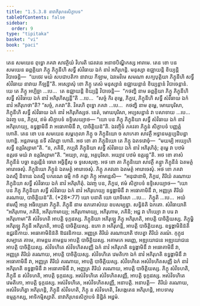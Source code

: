 ```yaml
---
title: "1.5.3.8 នាវាភិរុហនសិក្ខាបទ"
tableOfContents: false
sidebar:
  order: 9
type: "tipitaka"
basket: "vi"
book: "paci"
---
```



<DynamicBreadcrumb />

<Division number="186" book="paci">

<Paragraph number="609" book="paci">
តេន សមយេន ពុទ្ធោ ភគវា សាវត្ថិយំ វិហរតិ ជេតវនេ អនាថបិណ្ឌិកស្ស អារាមេ. តេន ខោ បន សមយេន ឆព្ពគ្គិយា ភិក្ខូ ភិក្ខុនីហិ សទ្ធឹ សំវិធាយ ឯកំ នាវំ អភិរុហន្តិ. មនុស្សា ឧជ្ឈាយន្តិ ខិយ្យន្តិ វិបាចេន្តិ—  “យថេវ មយំ សបជាបតិកា នាវាយ កីឡាម, ឯវមេវិមេ សមណា សក្យបុត្តិយា ភិក្ខុនីហិ សទ្ធឹ សំវិធាយ នាវាយ កីឡន្តី”តិ.
</Paragraph>

<Paragraph number="610" book="paci">
អស្សោសុំ ខោ ភិក្ខូ តេសំ មនុស្សានំ ឧជ្ឈាយន្តានំ ខិយ្យន្តានំ វិបាចេន្តានំ. យេ តេ ភិក្ខូ អប្បិច្ឆា …បេ…  តេ ឧជ្ឈាយន្តិ ខិយ្យន្តិ វិបាចេន្តិ—  “កថញ្ហិ នាម ឆព្ពគ្គិយា ភិក្ខូ ភិក្ខុនីហិ សទ្ធឹ សំវិធាយ ឯកំ នាវំ អភិរុហិស្សន្តី”តិ …បេ…  “សច្ចំ កិរ តុម្ហេ, ភិក្ខវេ, ភិក្ខុនីហិ សទ្ធឹ សំវិធាយ ឯកំ នាវំ អភិរុហថា”តិ? “សច្ចំ, ភគវា”តិ. វិគរហិ ពុទ្ធោ ភគវា …បេ…  កថញ្ហិ នាម តុម្ហេ, មោឃបុរិសា, ភិក្ខុនីហិ សទ្ធឹ សំវិធាយ ឯកំ នាវំ អភិរុហិស្សថ. នេតំ, មោឃបុរិសា, អប្បសន្នានំ វា បសាទាយ …បេ…  ឯវញ្ច បន, ភិក្ខវេ, ឥមំ សិក្ខាបទំ ឧទ្ទិសេយ្យាថ—
</Paragraph>

<Paragraph number="611" book="paci">
<Emphasis>“យោ បន ភិក្ខុ ភិក្ខុនិយា សទ្ធឹ សំវិធាយ ឯកំ នាវំ អភិរុហេយ្យ, ឧទ្ធង្គាមិនឹ វា អធោគាមិនឹ</Emphasis> <Emphasis>វា, បាចិត្តិយន៑”</Emphasis>តិ.
</Paragraph>

<Paragraph number="612" book="paci">
ឯវញ្ចិទំ ភគវតា ភិក្ខូនំ សិក្ខាបទំ បញ្ញត្តំ ហោតិ.
</Paragraph>

</Division>
<Division number="187" book="paci">

<Paragraph number="613" book="paci">
តេន ខោ បន សមយេន សម្ពហុលា ភិក្ខូ ច ភិក្ខុនិយោ ច សាកេតា សាវត្ថឹ អទ្ធានមគ្គប្បដិបន្នា ហោន្តិ. អន្តរាមគ្គេ នទី តរិតព្ពា ហោតិ. អថ ខោ តា ភិក្ខុនិយោ តេ ភិក្ខូ ឯតទវោចុំ—  “មយម្បិ អយ្យេហិ សទ្ធឹ ឧត្តរិស្សាមា”តិ. “ន, ភគិនី, កប្បតិ ភិក្ខុនិយា សទ្ធឹ សំវិធាយ ឯកំ នាវំ អភិរុហិតុំ; តុម្ហេ វា បឋមំ ឧត្តរថ មយំ វា ឧត្តរិស្សាមា”តិ. “អយ្យា, ភន្តេ, អគ្គបុរិសា. អយ្យាវ បឋមំ ឧត្តរន្តូ”តិ. អថ ខោ តាសំ ភិក្ខុនីនំ បច្ឆា ឧត្តរន្តីនំ ចោរា អច្ឆិន្ទឹសុ ច ទូសេសុញ្ច. អថ ខោ តា ភិក្ខុនិយោ សាវត្ថឹ គន្ត្វា ភិក្ខុនីនំ ឯតមត្ថំ អារោចេសុំ. ភិក្ខុនិយោ ភិក្ខូនំ ឯតមត្ថំ អារោចេសុំ. ភិក្ខូ ភគវតោ ឯតមត្ថំ អារោចេសុំ.
</Paragraph>

<Paragraph number="614" book="paci">
អថ ខោ ភគវា ឯតស្មឹ និទានេ ឯតស្មឹ បករណេ ធម្មឹ កថំ កត្វា ភិក្ខូ អាមន្តេសិ—  “អនុជានាមិ, ភិក្ខវេ, តិរិយំ តរណាយ ភិក្ខុនិយា សទ្ធឹ សំវិធាយ ឯកំ នាវំ អភិរុហិតុំ. ឯវញ្ច បន, ភិក្ខវេ, ឥមំ សិក្ខាបទំ ឧទ្ទិសេយ្យាថ—
</Paragraph>

</Division>
<Division number="188" book="paci">

<Paragraph number="615" book="paci">
<Emphasis>“យោ បន ភិក្ខុ ភិក្ខុនិយា សទ្ធឹ សំវិធាយ ឯកំ នាវំ អភិរុហេយ្យ ឧទ្ធង្គាមិនឹ វា អធោគាមិនឹ វា, អញ្ញត្រ តិរិយំ តរណាយ, បាចិត្តិយន៑”</Emphasis>តិ. (*28*:<Emphasis>77</Emphasis>)
</Paragraph>

</Division>
<Division number="189" book="paci">

<Paragraph number="616" book="paci">
<Emphasis>យោ បនា</Emphasis>តិ យោ យាទិសោ …បេ…  <Emphasis>ភិក្ខូ</Emphasis>តិ …បេ…  អយំ ឥមស្មឹ អត្ថេ អធិប្បេតោ ភិក្ខូតិ.
</Paragraph>

<Paragraph number="617" book="paci">
<Emphasis>ភិក្ខុនី</Emphasis> នាម ឧភតោសំឃេ ឧបសម្បន្នា.
</Paragraph>

<Paragraph number="618" book="paci">
<Emphasis>សទ្ធិន៑</Emphasis>តិ ឯកតោ.
</Paragraph>

<Paragraph number="619" book="paci">
<Emphasis>សំវិធាយា</Emphasis>តិ “អភិរុហាម, ភគិនិ, អភិរុហាមាយ្យ; អភិរុហាមាយ្យ, អភិរុហាម, ភគិនិ; អជ្ជ វា ហិយ្យោ វា បរេ វា អភិរុហាមា”តិ សំវិទហតិ អាបត្តិ ទុក្កដស្ស.
</Paragraph>

<Paragraph number="620" book="paci">
ភិក្ខុនិយា អភិរុឡ្ហេ ភិក្ខុ អភិរុហតិ, អាបត្តិ បាចិត្តិយស្ស. ភិក្ខុម្ហិ អភិរុឡ្ហេ ភិក្ខុនី អភិរុហតិ, អាបត្តិ បាចិត្តិយស្ស. ឧភោ វា អភិរុហន្តិ, អាបត្តិ បាចិត្តិយស្ស.
</Paragraph>

<Paragraph number="621" book="paci">
<Emphasis>ឧទ្ធង្គាមិនិន៑</Emphasis>តិ ឧជ្ជវនិកាយ.
</Paragraph>

<Paragraph number="622" book="paci">
<Emphasis>អធោគាមិនិន៑</Emphasis>តិ ឱជវនិកាយ.
</Paragraph>

<Paragraph number="623" book="paci">
<Emphasis>អញ្ញត្រ តិរិយំ តរណាយា</Emphasis>តិ ឋបេត្វា តិរិយំ តរណំ.
</Paragraph>

<Paragraph number="624" book="paci">
កុក្កុដសម្បាតេ គាមេ, គាមន្តរេ គាមន្តរេ អាបត្តិ បាចិត្តិយស្ស. អគាមកេ អរញ្ញេ, អឌ្ឍយោជនេ អឌ្ឍយោជនេ អាបត្តិ បាចិត្តិយស្ស.
</Paragraph>

</Division>
<Division number="190" book="paci">

<Paragraph number="625" book="paci">
សំវិទហិតេ សំវិទហិតសញ្ញី ឯកំ នាវំ អភិរុហតិ ឧទ្ធង្គាមិនឹ វា អធោគាមិនឹ វា, អញ្ញត្រ តិរិយំ តរណាយ, អាបត្តិ បាចិត្តិយស្ស. សំវិទហិតេ វេមតិកោ ឯកំ នាវំ អភិរុហតិ ឧទ្ធង្គាមិនឹ វា អធោគាមិនឹ វា, អញ្ញត្រ តិរិយំ តរណាយ, អាបត្តិ បាចិត្តិយស្ស. សំវិទហិតេ អសំវិទហិតសញ្ញី ឯកំ នាវំ អភិរុហតិ ឧទ្ធង្គាមិនឹ វា អធោគាមិនឹ វា, អញ្ញត្រ តិរិយំ តរណាយ, អាបត្តិ បាចិត្តិយស្ស.
</Paragraph>

<Paragraph number="626" book="paci">
ភិក្ខុ សំវិទហតិ, ភិក្ខុនី ន សំវិទហតិ, អាបត្តិ ទុក្កដស្ស. អសំវិទហិតេ សំវិទហិតសញ្ញី, អាបត្តិ ទុក្កដស្ស. អសំវិទហិតេ វេមតិកោ, អាបត្តិ ទុក្កដស្ស. អសំវិទហិតេ, អសំវិទហិតសញ្ញី, អនាបត្តិ.
</Paragraph>

</Division>
<Division number="191" book="paci">

<Paragraph number="627" book="paci">
អនាបត្តិ—  តិរិយំ តរណាយ, អសំវិទហិត្វា អភិរុហន្តិ, ភិក្ខុនី សំវិទហតិ, ភិក្ខុ ន សំវិទហតិ, វិសង្កេតេន អភិរុហន្តិ, អាបទាសុ ឧម្មត្តកស្ស, អាទិកម្មិស្សាតិ.

</Paragraph>
</Division>

<Paragraph number="628" type="center" book="paci">
នាវាភិរុហនសិក្ខាបទំ និដ្ឋិតំ អដ្ឋមំ.
</Paragraph>